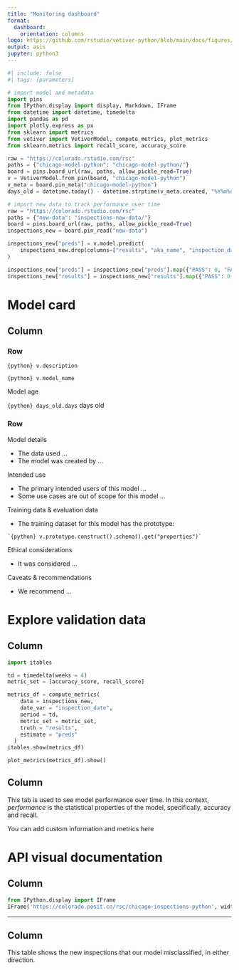 ```yaml
---
title: "Monitoring dashboard"
format:
  dashboard:
    orientation: columns
logo: https://github.com/rstudio/vetiver-python/blob/main/docs/figures/logo.png?raw=true
output: asis
jupyter: python3
---
```


```python
#| include: false
#| tags: [parameters]

# import model and metadata
import pins
from IPython.display import display, Markdown, IFrame
from datetime import datetime, timedelta
import pandas as pd
import plotly.express as px
from sklearn import metrics
from vetiver import VetiverModel, compute_metrics, plot_metrics
from sklearn.metrics import recall_score, accuracy_score

raw = "https://colorado.rstudio.com/rsc"
paths = {"chicago-model-python": "chicago-model-python/"}
board = pins.board_url(raw, paths, allow_pickle_read=True)
v = VetiverModel.from_pin(board, "chicago-model-python")
v_meta = board.pin_meta("chicago-model-python")
days_old = datetime.today() - datetime.strptime(v_meta.created, "%Y%m%dT%H%M%SZ")
```

```python
# import new data to track performance over time
raw = "https://colorado.rstudio.com/rsc"
paths = {"new-data": "inspections-new-data/"}
board = pins.board_url(raw, paths, allow_pickle_read=True)
inspections_new = board.pin_read("new-data")

inspections_new["preds"] = v.model.predict(
    inspections_new.drop(columns=["results", "aka_name", "inspection_date"])
)

inspections_new["preds"] = inspections_new["preds"].map({"PASS": 0, "FAIL": 1})
inspections_new["results"] = inspections_new["results"].map({"PASS": 0, "FAIL": 1})
```

# Model card
## Column
### Row {height="33%"}
::: {.valuebox}
`{python} v.description`

`{python} v.model_name`
:::

::: {.valuebox}
Model age

`{python} days_old.days` days old
:::

### Row

Model details

- The data used ...
- The model was created by ...

Intended use

- The primary intended users of this model ...
- Some use cases are out of scope for this model ...

Training data & evaluation data

- The training dataset for this model has the prototype:
```
`{python} v.prototype.construct().schema().get("properties")`
```

Ethical considerations

- It was considered ...

Caveats & recommendations

- We recommend ...

# Explore validation data

## Column
```python
import itables

td = timedelta(weeks = 4)
metric_set = [accuracy_score, recall_score]

metrics_df = compute_metrics(
    data = inspections_new,
    date_var = "inspection_date",
    period = td,
    metric_set = metric_set,
    truth = "results",
    estimate = "preds"
  )
itables.show(metrics_df)
```

```python
plot_metrics(metrics_df).show()
```

## Column {.sidebar}

This tab is used to see model performance over time. In this context, _performance_ is the statistical properties of the model, specifically, accuracy and recall.

You can add custom information and metrics here

# API visual documentation

## Column

```python
from IPython.display import IFrame
IFrame('https://colorado.posit.co/rsc/chicago-inspections-python', width=750, height=350)
```
---


## Column {.sidebar}
This table shows the new inspections that our model misclassified, in either direction.
